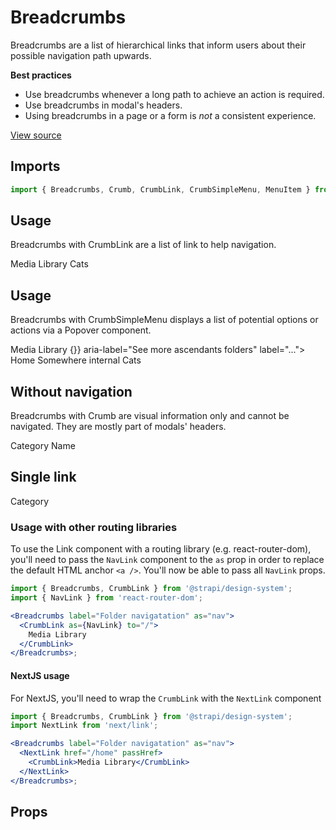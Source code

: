 

<Meta title="Design System/Components/v2/Breadcrumbs" component={Breadcrumbs} />

# Breadcrumbs

Breadcrumbs are a list of hierarchical links that inform users about their possible navigation path upwards.

**Best practices**

- Use breadcrumbs whenever a long path to achieve an action is required.
- Use breadcrumbs in modal's headers.
- Using breadcrumbs in a page or a form is _not_ a consistent experience.

[View source](https://github.com/strapi/design-system/tree/main/packages/strapi-design-system/src/Breadcrumbs)

## Imports

```js
import { Breadcrumbs, Crumb, CrumbLink, CrumbSimpleMenu, MenuItem } from '@strapi/design-system/v2';
```

## Usage

Breadcrumbs with CrumbLink are a list of link to help navigation.

<Canvas>
  <Story name="base">
    <Flex direction="column" alignItems="stretch" gap={3}>
      <Breadcrumbs label="Folder navigatation" as="nav">
        <CrumbLink href="/">Media Library</CrumbLink>
        <Crumb isCurrent>Cats</Crumb>
      </Breadcrumbs>
    </Flex>
  </Story>
</Canvas>

## Usage

Breadcrumbs with CrumbSimpleMenu displays a list of potential options or actions via a Popover component.

<Canvas>
  <Story name="with-menu">
    <Flex gap={3}>
      <Breadcrumbs label="Folder navigatation" as="nav">
        <CrumbLink href="/">Media Library</CrumbLink>
        <CrumbSimpleMenu onOpen={() => {}} aria-label="See more ascendants folders" label="...">
          <MenuItem to="/">Home</MenuItem>
          <MenuItem to="/somewhere">Somewhere internal</MenuItem>
        </CrumbSimpleMenu>
        <Crumb isCurrent>Cats</Crumb>
      </Breadcrumbs>
    </Flex>
  </Story>
</Canvas>

## Without navigation

Breadcrumbs with Crumb are visual information only and cannot be navigated. They are mostly part of modals' headers.

<Canvas>
  <Story name="without-nagivation">
    <Flex gap={3}>
      <CollectionType />
      <Breadcrumbs label="Category model, name field">
        <Crumb>Category</Crumb>
        <Crumb isCurrent>Name</Crumb>
      </Breadcrumbs>
    </Flex>
  </Story>
</Canvas>

## Single link

<Canvas>
  <Story name="single-link">
    <Flex gap={3}>
      <Breadcrumbs label="Category model">
        <Crumb>Category</Crumb>
      </Breadcrumbs>
    </Flex>
  </Story>
</Canvas>

### Usage with other routing libraries

To use the Link component with a routing library (e.g. react-router-dom), you'll need to pass the `NavLink` component to
the `as` prop in order to replace the default HTML anchor `<a />`. You'll now be able to pass all `NavLink` props.

```jsx
import { Breadcrumbs, CrumbLink } from '@strapi/design-system';
import { NavLink } from 'react-router-dom';

<Breadcrumbs label="Folder navigatation" as="nav">
  <CrumbLink as={NavLink} to="/">
    Media Library
  </CrumbLink>
</Breadcrumbs>;
```

#### NextJS usage

For NextJS, you'll need to wrap the `CrumbLink` with the `NextLink` component

```jsx
import { Breadcrumbs, CrumbLink } from '@strapi/design-system';
import NextLink from 'next/link';

<Breadcrumbs label="Folder navigatation" as="nav">
  <NextLink href="/home" passHref>
    <CrumbLink>Media Library</CrumbLink>
  </NextLink>
</Breadcrumbs>;
```

## Props

<ArgsTable of={Breadcrumbs} />
